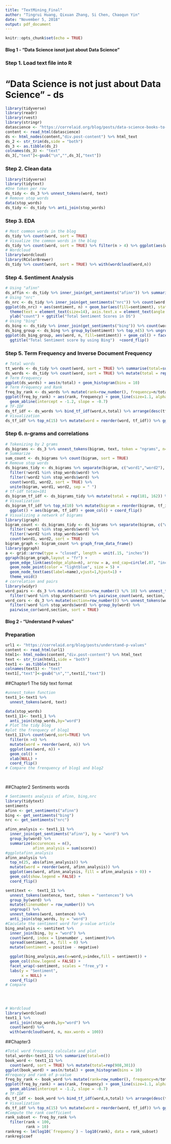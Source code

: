 ```yaml
---
title: "TextMining_Final"
author: "Tingrui Huang, Qixuan Zhang, Si Chen, Chaoqun Yin"
date: "November 5, 2018"
output: pdf_document
---
```


```r
knitr::opts_chunk$set(echo = TRUE)
```

#### Blog 1 - "Data Science isnot just about Data Science"

### Step 1. Load text file into R
# "Data Science is not just about Data Science" - ds
```r
library(tidyverse)
library(readr)
library(rvest)
library(stringr)
datascience <- "https://correlaid.org/blog/posts/data-science-books-to-read"
content <- read_html(datascience)
ds <- html_nodes(content,"div.post-content") %>% html_text
ds_2 <- str_trim(ds,side = "both")
ds_3 <- as.tibble(ds_2)
colnames(ds_3) <- "text" 
ds_3[,"text"]<-gsub("\n","",ds_3[,"text"])
```

### Step 2. Clean data
```r
library(tidyverse)
library(tidytext)
#One token per row
ds_tidy <- ds_3 %>% unnest_tokens(word, text)
# Remove stop words
data(stop_words)
ds_tidy <- ds_tidy %>% anti_join(stop_words)
```

### Step 3. EDA
```r
# Most common words in the blog
ds_tidy %>% count(word, sort = TRUE)
# Visualize the common words in the blog
ds_tidy %>% count(word, sort = TRUE) %>% filter(n > 4) %>% ggplot(aes(word,n)) + geom_col()
# Wordcloud
library(wordcloud)
library(RColorBrewer)
ds_tidy %>% count(word, sort = TRUE) %>% with(wordcloud(word,n))
```

### Step 4. Sentiment Analysis
```r
# Using "afinn"
ds_affin <- ds_tidy %>% inner_join(get_sentiments("afinn")) %>% summarise(sentiment = sum(score))
# Using "nrc"
ds_nrc <- ds_tidy %>% inner_join(get_sentiments("nrc")) %>% count(word, sentiment)
ggplot(ds_nrc) + aes(sentiment, n) + geom_bar(aes(fill=sentiment), stat = "identity") +
  theme(text = element_text(size=14), axis.text.x = element_text(angle = 45, vjust = 0.5)) +
  ylab("count") + ggtitle("Total Sentiment Scores in DS")
# Using "bing"
ds_bing <- ds_tidy %>% inner_join(get_sentiments("bing")) %>% count(word, sentiment, sort = TRUE)
ds_bing_group <- ds_bing %>% group_by(sentiment) %>% top_n(5) %>% ungroup() %>% mutate(word=reorder(word, n))
ggplot(ds_bing_group, aes(word, n, fill=sentiment)) + geom_col() + facet_wrap(~sentiment, scales = "free_y") + 
  ggtitle("Total Sentiment score by using Bing")  +coord_flip()
```

### Step 5. Term Frequency and Inverse Document Frequency
```r
# Total words
tt_words <- ds_tidy %>% count(word, sort = TRUE) %>% summarise(total=sum(n))
ds_words <- ds_tidy %>% count(word, sort = TRUE) %>% mutate(total = rep(543, 352))
# Term Frequency
ggplot(ds_words) + aes(n/total) + geom_histogram(bins = 10)
# Term Frequency and Rank
freq_by_rank <- ds_words %>% mutate(rank=row_number(), frequency=n/total)
ggplot(freq_by_rank) + aes(rank, frequency) + geom_line(size=1.1, alpha=0.8) + scale_x_log10() + scale_y_log10() + 
  geom_abline(intercept = -1.2, slope = -0.7)
# TF-IDF
ds_tf_idf <- ds_words %>% bind_tf_idf(word,n,total) %>% arrange(desc(tf_idf))
# Visualization
ds_tf_idf %>% top_n(15) %>% mutate(word = reorder(word, tf_idf)) %>% ggplot() + aes(word, tf_idf) + geom_col() + coord_flip()
```

### Step 6. n-grams and correlations
```r
# Tokenizing by 2 grams
ds_bigrams <- ds_3 %>% unnest_tokens(bigram, text, token = "ngrams", n=2)
# Summarize
sum_count <- ds_bigrams %>% count(bigram, sort = TRUE)
# Remove stop words
ds_bigrams_tidy <- ds_bigrams %>% separate(bigram, c("word1","word2"), sep = " ") %>%
  filter(!word1 %in% stop_words$word) %>%
  filter(!word2 %in% stop_words$word) %>%
  count(word1, word2, sort = TRUE) %>%
  unite(bigram, word1, word2, sep = " ")
# tf-idf totao=181
ds_bigram_tf_idf <- ds_bigrams_tidy %>% mutate(total = rep(181, 162)) %>% bind_tf_idf(bigram,n,total)
# Visualization
ds_bigram_tf_idf %>% top_n(10) %>% mutate(bigram = reorder(bigram, tf_idf)) %>% 
  ggplot() + aes(bigram, tf_idf) + geom_col() + coord_flip()
# Visualizing a network of bigrams
library(igraph)
bigram_count <- ds_bigrams_tidy <- ds_bigrams %>% separate(bigram, c("word1","word2"), sep = " ") %>%
  filter(!word1 %in% stop_words$word) %>%
  filter(!word2 %in% stop_words$word) %>%
  count(word1, word2, sort = TRUE)
bigram_graph <- bigram_count %>% graph_from_data_frame()
library(ggraph)
a <- grid::arrow(type = "closed", length = unit(.15, "inches"))
ggraph(bigram_graph,layout = "fr") + 
  geom_edge_link(aes(edge_alpha=n), arrow = a, end_cap=circle(.07, "inches")) + 
  geom_node_point(color = "lightblue", size = 5) + 
  geom_node_text(aes(label=name),vjust=1,hjust=1) +
  theme_void()
# correlation and pairs
library(widyr)
word_pairs <- ds_3 %>% mutate(section=row_number() %/% 10) %>% unnest_tokens(word, text) %>%
  filter(!word %in% stop_words$word) %>% pairwise_count(word, section, sort=TRUE)
word_cors <- ds_3 %>% mutate(section=row_number()) %>% unnest_tokens(word, text) %>%
  filter(!word %in% stop_words$word) %>% group_by(word) %>% 
  pairwise_cor(word,section, sort = TRUE)
```

#### Blog 2 - "Understand P-values"

### Preparation
```r
url1 <- "https://correlaid.org/blog/posts/understand-p-values"
content <- read_html(url1)
html1<- html_nodes(content,"div.post-content") %>% html_text
text <- str_trim(html1,side = "both")
text1 <- as.tibble(text)
colnames(text1) <- "text" 
text1[,"text"]<-gsub("\n","",text1[,"text"])
```

##Chapter1 The tidy text format
```r
#unnest_token function
text1_1<-text1 %>%
  unnest_tokens(word, text)

data(stop_words)
text1_11<- text1_1 %>%
  anti_join(stop_words,by="word")
# Plot the tidy blog
#plot the frenquecy of blog1
text1_11%>% count(word,sort=TRUE) %>%
  filter(n >4) %>%
  mutate(word = reorder(word, n)) %>%
  ggplot(aes(word, n)) +
  geom_col() +
  xlab(NULL) +
  coord_flip()
# Compare the frenquency of blog1 and blog2

 
```
##Chapter2 Sentiments words
```r
# Sentiments analysis of afinn, bing,nrc
library(tidytext)
sentiments
afinn <- get_sentiments("afinn")
bing <- get_sentiments("bing")
nrc <- get_sentiments("nrc")

afinn_analysis <- text1_11 %>%
  inner_join(get_sentiments("afinn"), by = "word") %>%
  group_by(word) %>%
  summarize(occurences = n(),
            afinn_analysis = sum(score))
#ggplotafinn_analysis
afinn_analysis %>%
  top_n(25, abs(afinn_analysis)) %>%
  mutate(word = reorder(word, afinn_analysis)) %>%
  ggplot(aes(word, afinn_analysis, fill = afinn_analysis > 0)) +
  geom_col(show.legend = FALSE) +
  coord_flip()

sentitext <-  text1_11 %>%
  unnest_tokens(sentence, text, token = "sentences") %>% 
  group_by(word) %>%
  mutate(linenumber = row_number()) %>%
  ungroup() %>%
  unnest_tokens(word, sentence) %>%
  anti_join(stop_words, by = "word")
#Caculate the sentiment word for p-value article
bing_analysis <- sentitext %>%
  inner_join(bing, by = "word") %>%
  count(word, index = linenumber , sentiment)%>%
  spread(sentiment, n, fill = 0) %>%
  mutate(sentiment = positive - negative)

  ggplot(bing_analysis,aes(x=word,y=index,fill = sentiment)) +
  geom_col(show.legend = FALSE) +
  facet_wrap(~sentiment, scales = "free_y") +
  labs(y = "Sentiment",
       x = NULL) +
  coord_flip()
# Compare

  
  
  
# Wordcloud
library(wordcloud)
text1_1 %>%
  anti_join(stop_words,by="word") %>%
  count(word) %>%
  with(wordcloud(word, n, max.words = 100))


```
##Chapter3 
```r
#Total word frequency calculate and plot
total_words<-text1_11 %>% summarize(total=n())
book_word <- text1_11 %>%
  count(word, sort = TRUE) %>% mutate(total=rep(908,301))
ggplot(book_word) + aes(n/total) + geom_histogram(bins = 10)
#Frequecy and rank of p-value
freq_by_rank <- book_word %>% mutate(rank=row_number(), frequency=n/total)
ggplot(freq_by_rank) + aes(rank, frequency) + geom_line(size=1.1, alpha=0.8,color="red") + scale_x_log10() + scale_y_log10() + 
  geom_abline(intercept = -1.2, slope = -0.7)
# TF-IDF
ds_tf_idf <- book_word %>% bind_tf_idf(word,n,total) %>% arrange(desc(tf_idf))
# Visualization
ds_tf_idf %>% top_n(15) %>% mutate(word = reorder(word, tf_idf)) %>% ggplot() + aes(word, tf_idf) + geom_col() + coord_flip()
#Compute the rank coefficient
rank_subset <- freq_by_rank %>% 
  filter(rank < 100,
         rank > 10)
rankreg <- lm(log10(`frequency`) ~ log10(rank), data = rank_subset)
rankreg$coef

```
